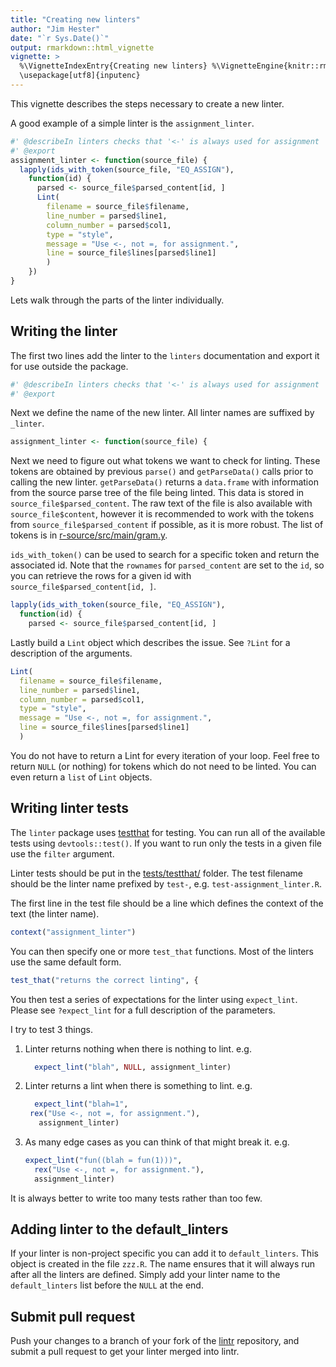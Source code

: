 ```yaml
---
title: "Creating new linters"
author: "Jim Hester"
date: "`r Sys.Date()`"
output: rmarkdown::html_vignette
vignette: >
  %\VignetteIndexEntry{Creating new linters} %\VignetteEngine{knitr::rmarkdown}
  \usepackage[utf8]{inputenc}
---
```


This vignette describes the steps necessary to create a new linter.

A good example of a simple linter is the `assignment_linter`.
```r
#' @describeIn linters checks that '<-' is always used for assignment
#' @export
assignment_linter <- function(source_file) {
  lapply(ids_with_token(source_file, "EQ_ASSIGN"),
    function(id) {
      parsed <- source_file$parsed_content[id, ]
      Lint(
        filename = source_file$filename,
        line_number = parsed$line1,
        column_number = parsed$col1,
        type = "style",
        message = "Use <-, not =, for assignment.",
        line = source_file$lines[parsed$line1]
        )
    })
}
```

Lets walk through the parts of the linter individually.

## Writing the linter ##
The first two lines add the linter to the `linters` documentation and export it
for use outside the package.

```r
#' @describeIn linters checks that '<-' is always used for assignment
#' @export
```

Next we define the name of the new linter.  All linter names are suffixed by `_linter`.
```r
assignment_linter <- function(source_file) {
```

Next we need to figure out what tokens we want to check for linting.  These
tokens are obtained by previous `parse()` and `getParseData()` calls prior to
calling the new linter.  `getParseData()` returns a `data.frame` with information
from the source parse tree of the file being linted.  This data is stored in
`source_file$parsed_content`. The raw text of the file is also available with
`source_file$content`, however it is recommended to work with the tokens from
`source_file$parsed_content` if possible, as it is more robust. The list of
tokens is in
[r-source/src/main/gram.y](https://github.com/wch/r-source/blob/ff1bca2f21aba271d428474f00494eece5c36dd3/src/main/gram.y#L293-L307).

`ids_with_token()` can be used to search for a specific token and return the
associated id.  Note that the `rownames` for `parsed_content` are set to the
`id`, so you can retrieve the rows for a given id with
`source_file$parsed_content[id, ]`.
```r
lapply(ids_with_token(source_file, "EQ_ASSIGN"),
  function(id) {
    parsed <- source_file$parsed_content[id, ]
```

Lastly build a `Lint` object which describes the issue.  See `?Lint` for a
description of the arguments.
```r
Lint(
  filename = source_file$filename,
  line_number = parsed$line1,
  column_number = parsed$col1,
  type = "style",
  message = "Use <-, not =, for assignment.",
  line = source_file$lines[parsed$line1]
  )
```

You do not have to return a Lint for every iteration of your loop.  Feel free
to return `NULL` (or nothing) for tokens which do not need to be linted.  You can
even return a `list` of `Lint` objects.

## Writing linter tests ##
The `linter` package uses [testthat](https://github.com/hadley/testthat) for
testing. You can run all of the available tests using `devtools::test()`.  If
you want to run only the tests in a given file use the `filter` argument.

Linter tests should be put in the
[tests/testthat/](https://github.com/jimhester/lintr/tree/master/tests/testthat)
folder.  The test filename should be the linter name prefixed by `test-`, e.g.
`test-assignment_linter.R`.

The first line in the test file should be a line which defines the context of the text (the linter name).
```r
context("assignment_linter")
```

You can then specify one or more `test_that` functions.  Most of the linters use the same default form.
```r
test_that("returns the correct linting", {
```

You then test a series of expectations for the linter using `expect_lint`.
Please see `?expect_lint` for a full description of the parameters.

I try to test 3 things.

1. Linter returns nothing when there is nothing to lint. e.g.
   ```r
  expect_lint("blah", NULL, assignment_linter)
   ```
2. Linter returns a lint when there is something to lint. e.g.
   ```r
  expect_lint("blah=1",
    rex("Use <-, not =, for assignment."),
      assignment_linter)
   ```
3. As many edge cases as you can think of that might break it. e.g.
   ```r
   expect_lint("fun((blah = fun(1)))",
     rex("Use <-, not =, for assignment."),
     assignment_linter)
   ```

It is always better to write too many tests rather than too few.

## Adding linter to the default_linters ##
If your linter is non-project specific you can add it to `default_linters`.
This object is created in the file `zzz.R`.  The name ensures that it will always run after all
the linters are defined.  Simply add your linter name to the `default_linters`
list before the `NULL` at the end.

## Submit pull request ##
Push your changes to a branch of your fork of the
[lintr](https://github.com/jimhester/lintr) repository, and submit a pull
request to get your linter merged into lintr.

